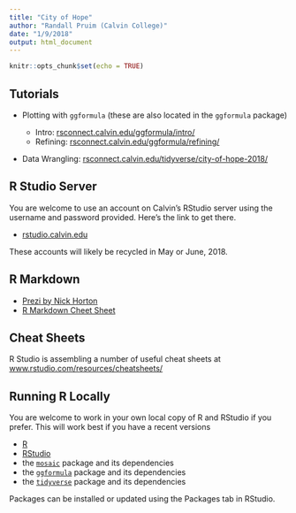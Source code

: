 ```yaml
---
title: "City of Hope"
author: "Randall Pruim (Calvin College)"
date: "1/9/2018"
output: html_document
---
```


```r
knitr::opts_chunk$set(echo = TRUE)
```


## Tutorials

 * Plotting with `ggformula` (these are also located in the `ggformula` package)
 
      * Intro: [rsconnect.calvin.edu/ggformula/intro/](http://rstudio.calvin.edu:3939/ggformula/intro/)
      * Refining: [rsconnect.calvin.edu/ggformula/refining/](http://rstudio.calvin.edu:3939/ggformula/refining/)
   
 
 * Data Wrangling: [rsconnect.calvin.edu/tidyverse/city-of-hope-2018/](http://rsconnect.calvin.edu/tidyverse/city-of-hope-2018/)


## R Studio Server

You are welcome to use an account on Calvin's RStudio server using the username and password 
provided.  Here's the link to get there.

  * [rstudio.calvin.edu](http://rstudio.calvin.edu)
  
These accounts will likely be recycled in May or June, 2018.

## R Markdown

 * [Prezi by Nick Horton](https://prezi.com/vq6l5yqpnqma/intro-to-r-markdown-cvc-2015/)
 * [R Markdown Cheet Sheet](https://github.com/rstudio/cheatsheets/raw/master/rmarkdown-2.0.pdf)

## Cheat Sheets

R Studio is assembling a number of useful cheat sheets at [www.rstudio.com/resources/cheatsheets/](https://www.rstudio.com/resources/cheatsheets/)
   
## Running R Locally

You are welcome to work in your own local copy of R and RStudio if you prefer.  This will work best if you have a recent versions 

  * [R](http://cran.r-project.org)
  * [RStudio](http://rstudio.com)
  * the [`mosaic`](https://github.com/ProjectMOSAIC/mosaic) package and its dependencies
  * the [`ggformula`](https://github.com/ProjectMOSAIC/mosaic) package and its dependencies
  * the [`tidyverse`](https://github.com/tidyverse/tidyverse) package and its dependencies
  
Packages can be installed or updated using the Packages tab in RStudio.


  
  